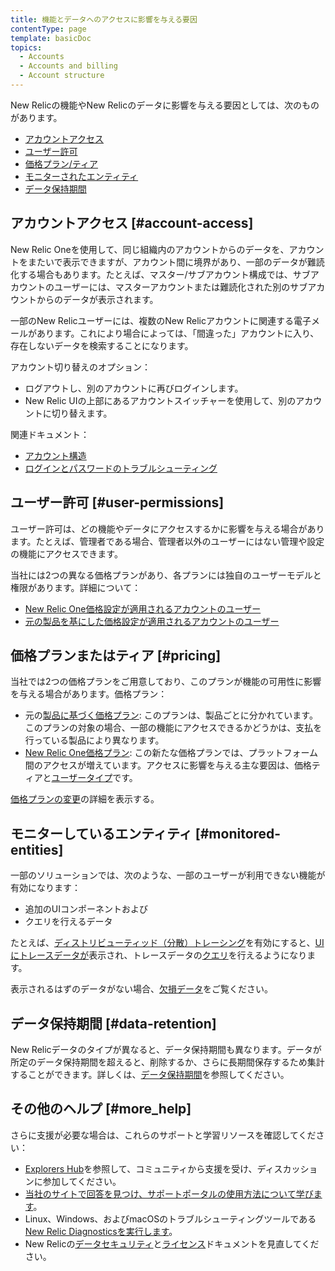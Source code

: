 ```yaml
---
title: 機能とデータへのアクセスに影響を与える要因
contentType: page
template: basicDoc
topics:
  - Accounts
  - Accounts and billing
  - Account structure
---
```


New Relicの機能やNew Relicのデータに影響を与える要因としては、次のものがあります。

* [アカウントアクセス](#account-access)
* [ユーザー許可](#user-permissions)
* [価格プラン/ティア](#pricing)
* [モニターされたエンティティ](#monitored-entities)
* [データ保持期間](#data-retention)

## アカウントアクセス [#account-access]

New Relic Oneを使用して、同じ組織内のアカウントからのデータを、アカウントをまたいで表示できますが、アカウント間に境界があり、一部のデータが難読化する場合もあります。たとえば、マスター/サブアカウント構成では、サブアカウントのユーザーには、マスターアカウントまたは難読化された別のサブアカウントからのデータが表示されます。

一部のNew Relicユーザーには、複数のNew Relicアカウントに関連する電子メールがあります。これにより場合によっては、「間違った」アカウントに入り、存在しないデータを検索することになります。

アカウント切り替えのオプション：

* ログアウトし、別のアカウントに再びログインします。
* New Relic UIの上部にあるアカウントスイッチャーを使用して、別のアカウントに切り替えます。

関連ドキュメント：

* [アカウント構造](/docs/accounts/accounts-billing/new-relic-one-pricing-users/account-user-structure)
* [ログインとパスワードのトラブルシューティング](/docs/accounts/install-new-relic/account-setup/troubleshoot-password-email-address-login-problems)

## ユーザー許可 [#user-permissions]

ユーザー許可は、どの機能やデータにアクセスするかに影響を与える場合があります。たとえば、管理者である場合、管理者以外のユーザーにはない管理や設定の機能にアクセスできます。

当社には2つの異なる価格プランがあり、各プランには独自のユーザーモデルと権限があります。詳細について：

* [New Relic One価格設定が適用されるアカウントのユーザー](/docs/users-roles)
* [元の製品を基にした価格設定が適用されるアカウントのユーザー](/docs/accounts/original-accounts-billing/users-roles/users-original-user-model)

## 価格プランまたはティア [#pricing]

当社では2つの価格プランをご用意しており、このプランが機能の可用性に影響を与える場合があります。価格プラン：

* 元の[製品に基づく価格プラン](/docs/accounts/original-accounts-billing/product-pricing/product-based-pricing): このプランは、製品ごとに分かれています。このプランの対象の場合、一部の機能にアクセスできるかどうかは、支払を行っている製品により異なります。
* [New Relic One価格プラン](/docs/new-relic-one-pricing-billing): この新たな価格プランでは、プラットフォーム間のアクセスが増えています。アクセスに影響を与える主な要因は、価格ティアと[ユーザータイプ](/docs/users-roles#user-type)です。

[価格プランの変更](/docs/transition-guide-our-new-pricing-plan-user-model)の詳細を表示する。

## モニターしているエンティティ [#monitored-entities]

一部のソリューションでは、次のような、一部のユーザーが利用できない機能が有効になります：

* 追加のUIコンポーネントおよび
* クエリを行えるデータ

たとえば、[ディストリビューティッド（分散）トレーシング](/docs/understand-dependencies/distributed-tracing/get-started/introduction-distributed-tracing)を有効にすると、[UIにトレースデータが](/docs/understand-dependencies/distributed-tracing/ui-data/understand-use-distributed-trace-ui)表示され、トレースデータの[クエリ](/docs/using-new-relic/data/understand-data/query-new-relic-data)を行えるようになります。

表示されるはずのデータがない場合、[欠損データ](/docs/using-new-relic/cross-product-functions/troubleshooting/not-seeing-data)をご覧ください。

## データ保持期間 [#data-retention]

New Relicデータのタイプが異なると、データ保持期間も異なります。データが所定のデータ保持期間を超えると、削除するか、さらに長期間保存するため集計することができます。詳しくは、[データ保持期間](/docs/manage-stored-data)を参照してください。

## その他のヘルプ [#more_help]

さらに支援が必要な場合は、これらのサポートと学習リソースを確認してください：

* [Explorers Hub](https://discuss.newrelic.com/)を参照して、コミュニティから支援を受け、ディスカッションに参加してください。
* [当社のサイトで回答を見つけ、サポートポータルの使用方法について学びます](/docs/using-new-relic/welcome-new-relic/get-started/find-help-use-support-portal)。
* Linux、Windows、およびmacOSのトラブルシューティングツールである[New Relic Diagnosticsを実行します](/docs/using-new-relic/cross-product-functions/troubleshooting/new-relic-diagnostics)。
* New Relicの[データセキュリティ](/docs/security)と[ライセンス](/docs/licenses)ドキュメントを見直してください。
